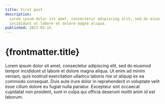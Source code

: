 ```yaml
---
title: First post
description:
  Lorem ipsum dolor sit amet, consectetur adipiscing elit, sed do eiusmod tempor
  incididunt ut labore et dolore magna aliqua.
published: 2023-02-15
---
```


# {frontmatter.title}

Lorem ipsum dolor sit amet, consectetur adipiscing elit, sed do eiusmod tempor
incididunt ut labore et dolore magna aliqua. Ut enim ad minim veniam, quis
nostrud exercitation ullamco laboris nisi ut aliquip ex ea commodo consequat.
Duis aute irure dolor in reprehenderit in voluptate velit esse cillum dolore eu
fugiat nulla pariatur. Excepteur sint occaecat cupidatat non proident, sunt in
culpa qui officia deserunt mollit anim id est laborum.
